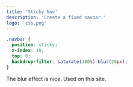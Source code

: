 ```yaml
---
title: 'Sticky Nav'
description: 'Create a fixed navbar.'
logo: 'css.png'
---
```


```css
.navbar {
  position: sticky;
  z-index: 10;
  top: 0;
  backdrop-filter: saturate(180%) blur(20px);
}
```

The blur effect is nice. Used on this site.
